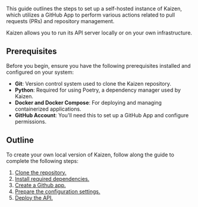 This guide outlines the steps to set up a self-hosted instance of Kaizen, which utilizes a GitHub App to perform various actions related to pull requests (PRs) and repository management.  

Kaizen allows you to run its API server locally or on your own infrastructure.

## Prerequisites

Before you begin, ensure you have the following prerequisites installed and configured on your system:

- **Git**: Version control system used to clone the Kaizen repository.
- **Python**: Required for using Poetry, a dependency manager used by Kaizen.
- **Docker and Docker Compose**: For deploying and managing containerized applications.
- **GitHub Account**: You'll need this to set up a GitHub App and configure permissions.

## Outline

To create your own local version of Kaizen, follow along the guide to complete the following steps:

1. [Clone the repository.](self_hosting_guide/clone_repository)
2. [Install required dependencies.](self_hosting_guide/install_dependencies)
3. [Create a Github app.](self_hosting_guide/setup_github_app)
4. [Prepare the configuration settings.](self_hosting_guide/prepare_configuration)
5. [Deploy the API.](self_hosting_guide/deploy_api)

